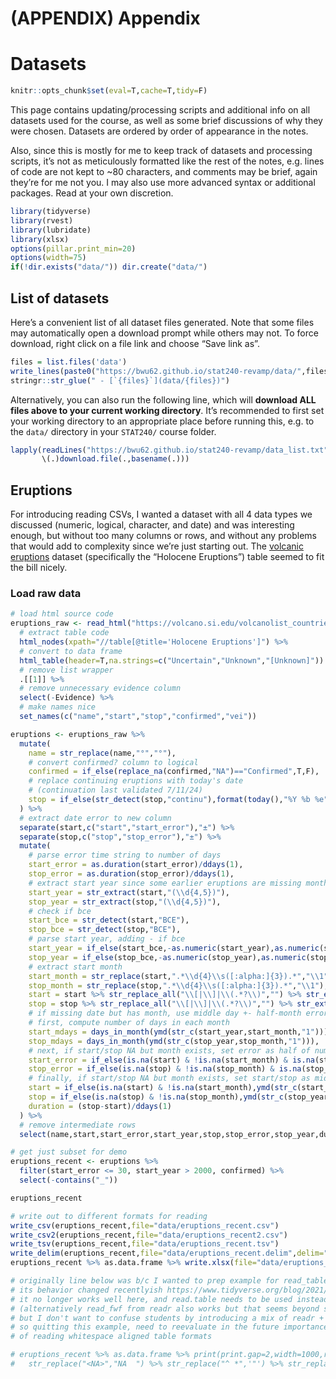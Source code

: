 

# (APPENDIX) Appendix {.unnumbered}

# Datasets

```r
knitr::opts_chunk$set(eval=T,cache=T,tidy=F)
```

This page contains updating/processing scripts and additional info on all datasets used for the course, as well as some brief discussions of why they were chosen. Datasets are ordered by order of appearance in the notes.

Also, since this is mostly for me to keep track of datasets and processing scripts, it's not as meticulously formatted like the rest of the notes, e.g. lines of code are not kept to ~80 characters, and comments may be brief, again they're for me not you. I may also use more advanced syntax or additional packages. Read at your own discretion.


```r
library(tidyverse)
library(rvest)
library(lubridate)
library(xlsx)
options(pillar.print_min=20)
options(width=75)
if(!dir.exists("data/")) dir.create("data/")
```


## List of datasets

Here's a convenient list of all dataset files generated. Note that some files may automatically open a download prompt while others may not. To force download, right click on a file link and choose "Save link as".

```r
files = list.files('data')
write_lines(paste0("https://bwu62.github.io/stat240-revamp/data/",files),file="data_list.txt")
stringr::str_glue(" - [`{files}`](data/{files})")
```

Alternatively, you can also run the following line, which will **download ALL files above to your current working directory**. It's recommended to first set your working directory to an appropriate place before running this, e.g. to the `data/` directory in your `STAT240/` course folder.

```r
lapply(readLines("https://bwu62.github.io/stat240-revamp/data_list.txt"),
       \(.)download.file(.,basename(.)))
```



## Eruptions

For introducing reading CSVs, I wanted a dataset with all 4 data types we discussed (numeric, logical, character, and date) and was interesting enough, but without too many columns or rows, and without any problems that would add to complexity since we're just starting out. The [volcanic eruptions](https://volcano.si.edu/volcanolist_countries.cfm?country=United%20States) dataset (specifically the "Holocene Eruptions") table seemed to fit the bill nicely.


### Load raw data

```r
# load html source code
eruptions_raw <- read_html("https://volcano.si.edu/volcanolist_countries.cfm?country=United%20States") %>% 
  # extract table code
  html_nodes(xpath="//table[@title='Holocene Eruptions']") %>% 
  # convert to data frame
  html_table(header=T,na.strings=c("Uncertain","Unknown","[Unknown]")) %>% 
  # remove list wrapper
  .[[1]] %>% 
  # remove unnecessary evidence column
  select(-Evidence) %>% 
  # make names nice
  set_names(c("name","start","stop","confirmed","vei"))
```

```r
eruptions <- eruptions_raw %>% 
  mutate(
    name = str_replace(name,"°","°"),
    # convert confirmed? column to logical
    confirmed = if_else(replace_na(confirmed,"NA")=="Confirmed",T,F),
    # replace continuing eruptions with today's date
    # (continuation last validated 7/11/24)
    stop = if_else(str_detect(stop,"continu"),format(today(),"%Y %b %e"),stop,missing=stop)
  ) %>% 
  # extract date error to new column
  separate(start,c("start","start_error"),"±") %>% 
  separate(stop,c("stop","stop_error"),"±") %>% 
  mutate(
    # parse error time string to number of days
    start_error = as.duration(start_error)/ddays(1),
    stop_error = as.duration(stop_error)/ddays(1),
    # extract start year since some earlier eruptions are missing month/day
    start_year = str_extract(start,"(\\d{4,5})"),
    stop_year = str_extract(stop,"(\\d{4,5})"),
    # check if bce
    start_bce = str_detect(start,"BCE"),
    stop_bce = str_detect(stop,"BCE"),
    # parse start year, adding - if bce
    start_year = if_else(start_bce,-as.numeric(start_year),as.numeric(start_year)),
    stop_year = if_else(stop_bce,-as.numeric(stop_year),as.numeric(stop_year)),
    # extract start month
    start_month = str_replace(start,".*\\d{4}\\s([:alpha:]{3}).*","\\1"),
    stop_month = str_replace(stop,".*\\d{4}\\s([:alpha:]{3}).*","\\1"),
    start = start %>% str_replace_all("\\[|\\]|\\(.*?\\)","") %>% str_extract("^\\s?\\d+\\s\\w+\\s\\d+") %>% ymd,
    stop = stop %>% str_replace_all("\\[|\\]|\\(.*?\\)","") %>% str_extract("^\\s?\\d+\\s\\w+\\s\\d+") %>% ymd,
    # if missing date but has month, use middle day +- half-month error
    # first, compute number of days in each month
    start_mdays = days_in_month(ymd(str_c(start_year,start_month,"1"))),
    stop_mdays = days_in_month(ymd(str_c(stop_year,stop_month,"1"))),
    # next, if start/stop NA but month exists, set error as half of number of days in month rounded up, then set no error (NA) as 0
    start_error = if_else(is.na(start) & !is.na(start_month) & is.na(start_error),ceiling(start_mdays/2),start_error) %>% replace_na(0),
    stop_error = if_else(is.na(stop) & !is.na(stop_month) & is.na(stop_error),ceiling(stop_mdays/2),stop_error) %>% replace_na(0),
    # finally, if start/stop NA but month exists, set start/stop as middle day of month rounded down
    start = if_else(is.na(start) & !is.na(start_month),ymd(str_c(start_year,start_month,floor(start_mdays/2))),start),
    stop = if_else(is.na(stop) & !is.na(stop_month),ymd(str_c(stop_year,stop_month,floor(stop_mdays/2))),stop),
    duration = (stop-start)/ddays(1)
  ) %>% 
  # remove intermediate rows
  select(name,start,start_error,start_year,stop,stop_error,stop_year,duration,confirmed,vei)

# get just subset for demo
eruptions_recent <- eruptions %>% 
  filter(start_error <= 30, start_year > 2000, confirmed) %>% 
  select(-contains("_"))

eruptions_recent
```

```r
# write out to different formats for reading
write_csv(eruptions_recent,file="data/eruptions_recent.csv")
write_csv2(eruptions_recent,file="data/eruptions_recent2.csv")
write_tsv(eruptions_recent,file="data/eruptions_recent.tsv")
write_delim(eruptions_recent,file="data/eruptions_recent.delim",delim="|",na="")
eruptions_recent %>% as.data.frame %>% write.xlsx(file="data/eruptions_recent.xlsx",row.names=F,showNA=F)

# originally line below was b/c I wanted to prep example for read_table but turns out
# its behavior changed recentlyish https://www.tidyverse.org/blog/2021/07/readr-2-0-0/
# it no longer works well here, and read.table needs to be used instead
# (alternatively read_fwf from readr also works but that seems beyond scope)
# but I don't want to confuse students by introducing a mix of readr + base R
# so quitting this example, need to reevaluate in the future importance
# of reading whitespace aligned table formats

# eruptions_recent %>% as.data.frame %>% print(print.gap=2,width=1000,row.names=F,right=F) %>% capture.output() %>% 
#   str_replace("<NA>","NA  ") %>% str_replace("^ *",'"') %>% str_replace("( {2,})",'"\\1') %>% str_replace('"name"',"name  ") %>% write_lines(file="data/eruptions_recent.txt")
```

